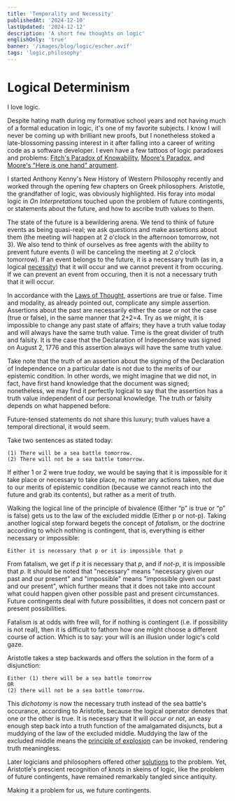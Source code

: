 ```yaml
---
title: 'Temporality and Necessity'
publishedAt: '2024-12-10'
lastUpdated: '2024-12-12'
description: 'A short few thoughts on logic'
englishOnly: 'true'
banner: '/images/blog/logic/escher.avif'
tags: 'logic,philosophy'
---
```


# Logical Determinism

I love logic.

Despite hating math during my formative school years and not having much of a
formal education in logic, it's one of my favorite subjects. I know I will never
be coming up with brilliant new proofs, but I nonetheless stoked a
late-blossoming passing interest in it after falling into a career of writing
code as a software developer. I even have a few tattoos of logic paradoxes and
problems:
[Fitch's Paradox of Knowability](https://en.wikipedia.org/wiki/Fitch%27s_paradox_of_knowability),
[Moore's Paradox](https://en.wikipedia.org/wiki/Moore%27s_paradox), and
[Moore's "Here is one hand" argument](https://en.wikipedia.org/wiki/Here_is_one_hand).

I started Anthony Kenny's New History of Western Philosophy recently and worked
through the opening few chapters on Greek philosophers. Aristotle, the
grandfather of logic, was obviously highlighted. His foray into modal logic in
_On Interpretations_ touched upon the problem of future contingents, or
statements about the future, and how to ascribe truth values to them.

The state of the future is a bewildering arena. We tend to think of future
events as being quasi-real; we ask questions and make assertions about them (the
meeting will happen at 2 o'clock in the afternoon tomorrow, not 3). We also tend
to think of ourselves as free agents with the ability to prevent future events
(I will be canceling the meeting at 2 o'clock tomorrow). If an event belongs to
the future, it is a necessary truth (as in, a logical
[necessity](https://en.wikipedia.org/wiki/Necessity_and_sufficiency#Necessity))
that it will occur and we cannot prevent it from occuring. If we can prevent an
event from occuring, then it is not a necessary truth that it will occur.

In accordance with the
[Laws of Thought](https://en.wikipedia.org/wiki/Law_of_thought), assertions are
true or false. Time and modality, as already pointed out, complicate any simple
assertion. Assertions about the past are necessarily either the case or not the
case (true or false), in the same manner that 2+2=4. Try as we might, it is
impossible to change any past state of affairs; they have a truth value today
and will always have the same truth value. Time is the great divider of truth
and falsity. It is the case that the Declaration of Independence was signed on
August 2, 1776 and this assertion always will have the same truth value.

Take note that the truth of an assertion about the signing of the Declaration of
Independence on a particular date is not due to the merits of our epistemic
condition. In other words, we might imagine that we did not, in fact, have first
hand knowledge that the document was signed; nonetheless, we may find it
perfectly logical to say that the assertion has a truth value independent of our
personal knowledge. The truth or falsity depends on what happened before.

Future-tensed statements do not share this luxury; truth values have a temporal
directional, it would seem.

Take two sentences as stated today:

```
(1) There will be a sea battle tomorrow.
(2) There will not be a sea battle tomorrow.
```

If either 1 or 2 were true _today_, we would be saying that it is impossible for
it take place or necessary to take place, no matter any actions taken, not due
to our merits of epistemic condition (because we cannot reach into the future
and grab its contents), but rather as a merit of truth.

Walking the logical line of the principle of bivalence (Either “p” is true or
“p” is false) gets us to the law of the excluded middle (Either p or not-p).
Taking another logical step forward begets the concept of _fatalism_, or the
doctrine according to which nothing is contingent, that is, everything is either
necessary or impossible:

```
Either it is necessary that p or it is impossible that p
```

From fatalism, we get if _p_ it is necessary that _p_, and if _not-p_, it is
impossible that _p_. It should be noted that "necessary" means "necessary given
our past and our present" and "impossible" means "impossible given our past and
our present", which further means that it does not take into account what could
happen given other possible past and present circumstances. Future contingents
deal with future possibilities, it does not concern past or present
possibilities.

Fatalism is at odds with free will, for if nothing is contingent (i.e. if
possibility is not real), then it is difficult to fathom how one might choose a
different course of action. Which is to say: your will is an illusion under
logic's cold gaze.

Aristotle takes a step backwards and offers the solution in the form of a
disjunction:

```
Either (1) there will be a sea battle tomorrow
OR
(2) there will not be a sea battle tomorrow.
```

This _dichotomy_ is now the necessary truth instead of the sea battle's
occurance, according to Aristotle, because the logical operator denotes that one
or the other is true. It is necessary that it will _occur or not_, an easy
enough step back into a truth function of the amalgamated disjuncts, but a
muddying of the law of the excluded middle. Muddying the law of the excluded
middle means the
[principle of explosion](https://en.wikipedia.org/wiki/Principle_of_explosion)
can be invoked, rendering truth meaningless.

Later logicians and philosophers offered other
[solutions](https://en.wikipedia.org/wiki/Problem_of_future_contingents) to the
problem. Yet, Aristotle's prescient recognition of knots in skeins of logic,
like the problem of future contingents, have remained remarkably tangled since
antiquity.

Making it a problem for us, we future contingents.
